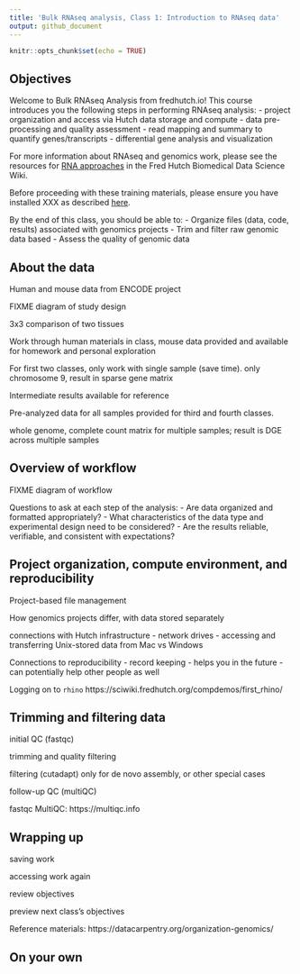 ```yaml
---
title: 'Bulk RNAseq analysis, Class 1: Introduction to RNAseq data'
output: github_document
---
```


<!--class1.md is generated from class1.Rmd. Please edit that file -->

```r
knitr::opts_chunk$set(echo = TRUE)
```

## Objectives

Welcome to Bulk RNAseq Analysis from fredhutch.io!
This course introduces you the following steps in performing RNAseq analysis:
- project organization and access via Hutch data storage and compute
- data pre-processing and quality assessment
- read mapping and summary to quantify genes/transcripts
- differential gene analysis and visualization

For more information about RNAseq and genomics work, 
please see the resources for [RNA approaches](https://sciwiki.fredhutch.org/generation/datagen_rnaApproaches) 
in the Fred Hutch Biomedical Data Science Wiki.

Before proceeding with these training materials,
please ensure you have installed XXX as described [here](http://www.fredhutch.io/software/).

By the end of this class, you should be able to:
- Organize files (data, code, results) associated with genomics projects
- Trim and filter raw genomic data based
- Assess the quality of genomic data

## About the data

Human and mouse data from ENCODE project

FIXME diagram of study design

3x3 comparison of two tissues

Work through human materials in class,
mouse data provided and available for homework and personal exploration

For first two classes,
only work with single sample (save time).
only chromosome 9, result in sparse gene matrix

Intermediate results available for reference

Pre-analyzed data for all samples provided for third and fourth classes.

whole genome, complete count matrix for multiple samples; result is DGE across multiple samples

## Overview of workflow

FIXME diagram of workflow

Questions to ask at each step of the analysis:
- Are data organized and formatted appropriately?
- What characteristics of the data type and experimental design need to be considered?
- Are the results reliable, verifiable, and consistent with expectations?

## Project organization, compute environment, and reproducibility

Project-based file management

How genomics projects differ, with data stored separately

connections with Hutch infrastructure
- network drives
- accessing and transferring Unix-stored data from Mac vs Windows

Connections to reproducibility
- record keeping
- helps you in the future
- can potentially help other people as well

Logging on to `rhino`
https://sciwiki.fredhutch.org/compdemos/first_rhino/

## Trimming and filtering data

initial QC (fastqc)

trimming and quality filtering

filtering (cutadapt)
only for de novo assembly, or other special cases

follow-up QC (multiQC)

fastqc
MultiQC: https://multiqc.info

## Wrapping up

saving work

accessing work again

review objectives

preview next class's objectives

Reference materials:
https://datacarpentry.org/organization-genomics/

## On your own


